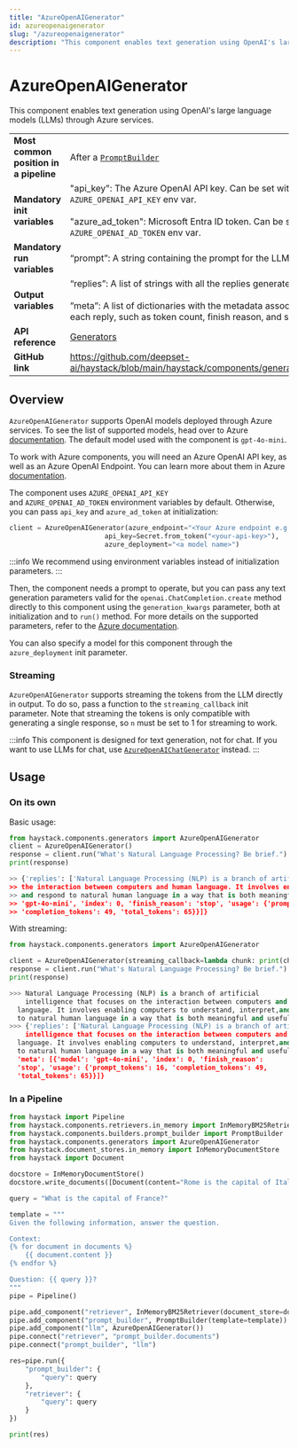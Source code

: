 ```yaml
---
title: "AzureOpenAIGenerator"
id: azureopenaigenerator
slug: "/azureopenaigenerator"
description: "This component enables text generation using OpenAI's large language models (LLMs) through Azure services."
---
```


# AzureOpenAIGenerator

This component enables text generation using OpenAI's large language models (LLMs) through Azure services.

|  |  |
| --- | --- |
| **Most common position in a pipeline** | After a [`PromptBuilder`](../../../docs/pipeline-components/builders/promptbuilder.mdx) |
| **Mandatory init variables** | "api_key": The Azure OpenAI API key. Can be set with `AZURE_OPENAI_API_KEY` env var.  <br /> <br />"azure_ad_token": Microsoft Entra ID token. Can be set with `AZURE_OPENAI_AD_TOKEN` env var. |
| **Mandatory run variables** | “prompt”: A string containing the prompt for the LLM |
| **Output variables** | “replies”: A list of strings with all the replies generated by the LLM  <br /> <br />”meta”: A list of dictionaries with the metadata associated with each reply, such as token count, finish reason, and so on |
| **API reference** | [Generators](/reference/generators-api) |
| **GitHub link** | https://github.com/deepset-ai/haystack/blob/main/haystack/components/generators/azure.py |

## Overview

`AzureOpenAIGenerator` supports OpenAI models deployed through Azure services. To see the list of supported models, head over to Azure [documentation](https://learn.microsoft.com/en-us/azure/ai-services/openai/concepts/models?source=recommendations). The default model used with the component is `gpt-4o-mini`.

To work with Azure components, you will need an Azure OpenAI API key, as well as an Azure OpenAI Endpoint. You can learn more about them in Azure [documentation](https://learn.microsoft.com/en-us/azure/ai-services/openai/reference).

The component uses `AZURE_OPENAI_API_KEY` and `AZURE_OPENAI_AD_TOKEN` environment variables by default. Otherwise, you can pass `api_key` and `azure_ad_token` at initialization:

```python
client = AzureOpenAIGenerator(azure_endpoint="<Your Azure endpoint e.g. `https://your-company.azure.openai.com/>",
                        api_key=Secret.from_token("<your-api-key>"),
                        azure_deployment="<a model name>")
```

:::info
We recommend using environment variables instead of initialization parameters.
:::

Then, the component needs a prompt to operate, but you can pass any text generation parameters valid for the `openai.ChatCompletion.create` method directly to this component using the `generation_kwargs` parameter, both at initialization and to `run()` method. For more details on the supported parameters, refer to the [Azure documentation](https://learn.microsoft.com/en-us/azure/ai-services/openai/reference).

You can also specify a model for this component through the `azure_deployment` init parameter.

### Streaming

`AzureOpenAIGenerator` supports streaming the tokens from the LLM directly in output. To do so, pass a function to the `streaming_callback` init parameter. Note that streaming the tokens is only compatible with generating a single response, so `n` must be set to 1 for streaming to work.

:::info
This component is designed for text generation, not for chat. If you want to use LLMs for chat, use [`AzureOpenAIChatGenerator`](azureopenaichatgenerator.mdx) instead.
:::

## Usage

### On its own

Basic usage:

```python
from haystack.components.generators import AzureOpenAIGenerator
client = AzureOpenAIGenerator()
response = client.run("What's Natural Language Processing? Be brief.")
print(response)

>> {'replies': ['Natural Language Processing (NLP) is a branch of artificial intelligence that focuses on
>> the interaction between computers and human language. It involves enabling computers to understand, interpret,
>> and respond to natural human language in a way that is both meaningful and useful.'], 'meta': [{'model':
>> 'gpt-4o-mini', 'index': 0, 'finish_reason': 'stop', 'usage': {'prompt_tokens': 16,
>> 'completion_tokens': 49, 'total_tokens': 65}}]}

```

With streaming:

```python
from haystack.components.generators import AzureOpenAIGenerator

client = AzureOpenAIGenerator(streaming_callback=lambda chunk: print(chunk.content, end="", flush=True))
response = client.run("What's Natural Language Processing? Be brief.")
print(response)

>>> Natural Language Processing (NLP) is a branch of artificial
	intelligence that focuses on the interaction between computers and human
  language. It involves enabling computers to understand, interpret,and respond
  to natural human language in a way that is both meaningful and useful.
>>> {'replies': ['Natural Language Processing (NLP) is a branch of artificial
	intelligence that focuses on the interaction between computers and human
  language. It involves enabling computers to understand, interpret,and respond
  to natural human language in a way that is both meaningful and useful.'],
  'meta': [{'model': 'gpt-4o-mini', 'index': 0, 'finish_reason':
  'stop', 'usage': {'prompt_tokens': 16, 'completion_tokens': 49,
  'total_tokens': 65}}]}

```

### In a Pipeline

```python
from haystack import Pipeline
from haystack.components.retrievers.in_memory import InMemoryBM25Retriever
from haystack.components.builders.prompt_builder import PromptBuilder
from haystack.components.generators import AzureOpenAIGenerator
from haystack.document_stores.in_memory import InMemoryDocumentStore
from haystack import Document

docstore = InMemoryDocumentStore()
docstore.write_documents([Document(content="Rome is the capital of Italy"), Document(content="Paris is the capital of France")])

query = "What is the capital of France?"

template = """
Given the following information, answer the question.

Context: 
{% for document in documents %}
    {{ document.content }}
{% endfor %}

Question: {{ query }}?
"""
pipe = Pipeline()

pipe.add_component("retriever", InMemoryBM25Retriever(document_store=docstore))
pipe.add_component("prompt_builder", PromptBuilder(template=template))
pipe.add_component("llm", AzureOpenAIGenerator())
pipe.connect("retriever", "prompt_builder.documents")
pipe.connect("prompt_builder", "llm")

res=pipe.run({
    "prompt_builder": {
        "query": query
    },
    "retriever": {
        "query": query
    }
})

print(res)
```